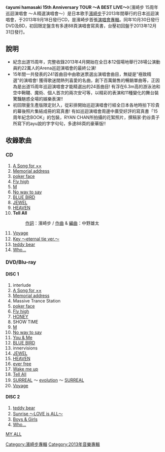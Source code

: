 {{小寫}}
{{Infobox Album
| Name           = ayumi hamasaki <br/> 15th Anniversary TOUR <br/>～<!-- 注释出：[[File:Ayumi_Hamasaki_Logo.png|20px]] --> BEST LIVE～<br/><small>濱崎步 15周年巡迴演唱會 <br/>～<!-- 注释出：[[File:Ayumi_Hamasaki_Logo.png|20px]] -->精選演唱會～</small>
| Type           = 演唱會專輯
| Cover          = 
| Artist         = [[濱崎步|濱崎步]]
| Released       = 2013年9月18日
| Recorded       = 
| Genre          = [[日本流行音樂|日本流行音樂]]
| Length         = 
| Label          = [[avex_trax|avex trax]]
| Producer       = 
| Reviews        = 
| Chart position = *周間最高第7名（Oricon）
| Certification  = 
}}
{{Infobox Album
| Name           = ayumi hamasaki <br/> 15th Anniversary TOUR <br/>～<!-- 注释出：[[File:Ayumi_Hamasaki_Logo.png|20px]] --> BEST LIVE～<br/><small>濱崎步 15周年巡迴演唱會 <br/>～<!-- 注释出：[[File:Ayumi_Hamasaki_Logo.png|20px]] -->精選演唱會～</small>
| Type           = 錄影帶
| Cover          = 
| Artist         = [[濱崎步|濱崎步]]
| Released       = 2013年10月30日<small>（DVD）</small><br/>2013年10月30日<small>（BD）</small>
| Recorded       = 
| Genre          = [[日本流行音樂|日本流行音樂]]
| Length         = 
| Label          = [[avex_trax|avex trax]]
| Producer       = 
| Reviews        = 
| Chart position = 
| Certification  = 
| Last album     = [[ayumi_hamasaki_COUNTDOWN_LIVE_2012-2013_A_～WAKE_UP～|ayumi hamasaki COUNTDOWN LIVE 2012-2013 A ～WAKE UP～]]<br/>（2013年）
| This album     = '''ayumi hamasaki 15th Anniversary TOUR ～A BEST LIVE～'''<br/>（2013年）
| Next album     = ayumi hamasaki COUNTDOWN LIVE 2013-2014 A<br/>（2014年）
}}
《'''ayumi hamasaki 15th Anniversary TOUR ～A BEST LIVE～'''》（濱崎步 15周年巡迴演唱會 ～Ａ精選演唱會～）是日本歌手[[濱崎步|濱崎步]]于2013年間舉行的日本巡迴演唱會，于2013年9月18日發行CD，是濱崎步首張[[現場專輯|演唱會專輯]]。同年10月30日發行DVD及BD，初回限定盤含有多達88頁演唱會寫真書，台壓初回盤于2013年12月31日發行。

== 說明 ==
*紀念出道15周年，完整收錄2013年4月開始在全日本12個場地舉行28場公演動員約22萬人的Arena巡迴演唱會的最終公演!
*15年間一共發表的241首曲目中由歌迷票選出演唱會曲目，無疑是"極致精選"的演唱會! 獲得歌迷間熱列喜愛的名曲，創下百萬銷售的暢銷單曲等，正因為是出道15周年巡迴演唱會才能精選出的24首曲目! 有浮在6.3m高的游泳池和空中鞦韆、魔術、個人首次的兩次安可等，以精彩的表演和11種變化的舞台裝驚豔魅惑全場的娛樂表演!!
*初回限量生產版限定封入，從彩排開始巡迴演唱會行經全日本各地時拍下珍貴的幕後照片集結成冊的寫真書! 有如巡迴演唱會周邊中廣受好評的寫真書「15周年紀念BOOK」的包裝，RYAN CHAN所拍攝的花絮照片，撰稿家‧釣谷貴子所寫下的ayu說的字字句句，多達88頁的豪華版!!

== 收錄歌曲 ==
=== CD ===
# [[A_Song_for_××|A Song for ××]]
# [[Memorial_address|Memorial address]]
# [[Poker_face_(濱崎步單曲)|poker face]]
# [[Fly_high|Fly high]]
# [[M_(濱崎步單曲)|M]]
# [[No_way_to_say|No way to say]]
# [[BLUE_BIRD|BLUE BIRD]]
# [[Secret_(濱崎步專輯)|JEWEL]]
# [[HEAVEN|HEAVEN]]
# '''Tell All'''
#: [[作詞|作詞]]：濱崎步 / [[作曲|作曲]] & [[編曲|編曲]]：中野雄太
# [[Voyage|Voyage]]
# [[Duty|Key 〜eternal tie ver.〜]]
# [[Duty|teddy bear]]
# [[LOVEppears|Who...]]

=== DVD/Blu-ray ===
==== DISC 1 ====
# interlude
# [[A_Song_for_××|A Song for ××]]
# [[Memorial_address|Memorial address]]
# Massive Trance Station
# [[Poker_face_(濱崎步單曲)|poker face]]
# [[Fly_high|Fly high]]
# [[MY_STORY|HONEY]]
# SHOW TIME
# [[M_(濱崎步單曲)|M]]
# [[No_way_to_say|No way to say]]
# [[A_SUMMER_BEST|You & Me]]
# [[BLUE_BIRD|BLUE BIRD]]
# innervisions
# [[Secret_(濱崎步專輯)|JEWEL]]
# [[HEAVEN|HEAVEN]]
# [[Vogue_(濱崎步單曲)|ever free]]
# [[Again_(濱崎步專輯)|Wake me up]]
# [[#CD|Tell All]]
# [[SURREAL|SURREAL]] 〜 [[Evolution_(濱崎步單曲)|evolution]] 〜 [[SURREAL|SURREAL]]
# [[Voyage|Voyage]]

==== DISC 2 ====
<encore>
# [[Duty|teddy bear]]
# [[Sunrise/Sunset_～LOVE_is_ALL～|Sunrise 〜LOVE is ALL〜]]
# [[Boys_&_Girls|Boys & Girls]]
# [[LOVEppears|Who...]]
<double encore>
[[GUILTY|MY ALL]]

{{Ayumi Hamasaki albums}}

[[Category:濱崎步專輯|Category:濱崎步專輯]]
[[Category:2013年音樂專輯|Category:2013年音樂專輯]]